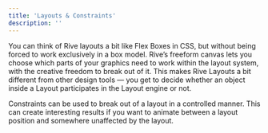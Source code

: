 ```yaml
---
title: 'Layouts & Constraints'
description: ''
---
```



You can think of Rive layouts a bit like Flex Boxes in CSS, but without being forced to work exclusively in a box model. Rive’s freeform canvas lets you choose which parts of your graphics need to work within the layout system, with the creative freedom to break out of it. This makes Rive Layouts a bit different from other design tools — you get to decide whether an object inside a Layout participates in the Layout engine or not.

Constraints can be used to break out of a layout in a controlled manner. This can create interesting results if you want to animate between a layout position and somewhere unaffected by the layout.

<YouTube id="mAd2z5b4eNY" />